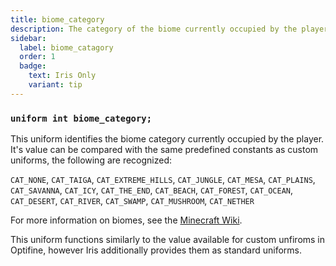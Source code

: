 ```yaml
---
title: biome_category
description: The category of the biome currently occupied by the player.
sidebar:
  label: biome_catagory
  order: 1
  badge:
    text: Iris Only
    variant: tip
---
```


### `uniform int biome_category;`

This uniform identifies the biome category currently occupied by the player. It's value can be compared with the same predefined constants as custom uniforms, the following are recognized:

`CAT_NONE`, `CAT_TAIGA`, `CAT_EXTREME_HILLS`, `CAT_JUNGLE`, `CAT_MESA`, `CAT_PLAINS`, `CAT_SAVANNA`, `CAT_ICY`, `CAT_THE_END`, `CAT_BEACH`, `CAT_FOREST`, `CAT_OCEAN`, `CAT_DESERT`, `CAT_RIVER`, `CAT_SWAMP`, `CAT_MUSHROOM`, `CAT_NETHER`

 For more information on biomes, see the [Minecraft Wiki](https://minecraft.wiki/w/Biome).

 This uniform functions similarly to the value available for custom unfiroms in Optifine, however Iris additionally provides them as standard uniforms.